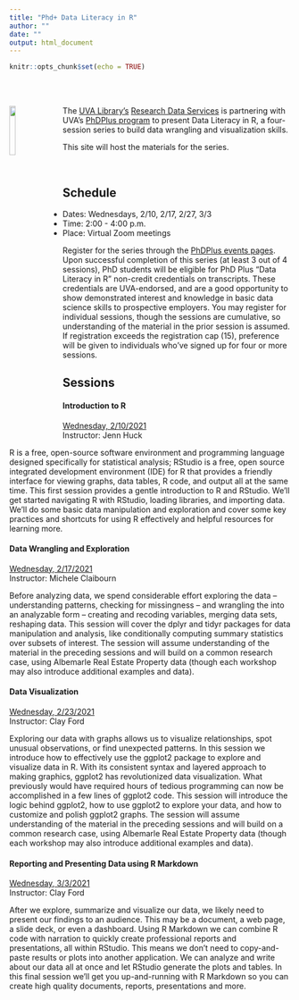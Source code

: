 ```yaml
---
title: "Phd+ Data Literacy in R"
author: ""
date: ""
output: html_document
---
```


```r
knitr::opts_chunk$set(echo = TRUE)
```

<br>
<br>

<img src="../images/Rlogo.png" style="float:left; width:15%; margin-right: 20px">
The [UVA Library's](https://www.library.virginia.edu) [Research Data Services](https://data.library.virginia.edu) is partnering with UVA's [PhDPlus program](http://phdplus.virginia.edu/) to present Data Literacy in R, a four-session series to build data wrangling and visualization skills.

This site will host the materials for the series.

<br>

## Schedule
* Dates: Wednesdays, 2/10, 2/17, 2/27, 3/3
* Time: 2:00 - 4:00 p.m.
* Place: Virtual Zoom meetings

Register for the series through the [PhDPlus events pages](https://phdplus.virginia.edu/core-modules/156/111). Upon successful completion of this series (at least 3 out of 4 sessions), PhD students will be eligible for PhD Plus “Data Literacy in R” non-credit credentials on transcripts. These credentials are UVA-endorsed, and are a good opportunity to show demonstrated interest and knowledge in basic data science skills to prospective employers. You may register for individual sessions, though the sessions are cumulative, so understanding of the material in the prior session is assumed. If registration exceeds the registration cap (15), preference will be given to individuals who've signed up for four or more sessions.




## Sessions

#### **Introduction to R**
[Wednesday, 2/10/2021](https://phdplus.virginia.edu/events/phd-data-literacy-r-1-introduction)   
Instructor: Jenn Huck

R is a free, open-source software environment and programming language designed specifically for statistical analysis; RStudio is a free, open source integrated development environment (IDE) for R that provides a friendly interface for viewing graphs, data tables, R code, and output all at the same time. This first session provides a gentle introduction to R and RStudio. We’ll get started navigating R with RStudio, loading libraries, and importing data. We’ll do some basic data manipulation and exploration and cover some key practices and shortcuts for using R effectively and helpful resources for learning more.


#### **Data Wrangling and Exploration **
[Wednesday, 2/17/2021](https://phdplus.virginia.edu/events/phd-data-literacy-r-2-data-wrangling-and-exploration)   
Instructor: Michele Claibourn

Before analyzing data, we spend considerable effort exploring the data – understanding patterns, checking for missingness -- and wrangling the into an analyzable form – creating and recoding variables, merging data sets, reshaping data. This session will cover the dplyr and tidyr packages for data manipulation and analysis, like conditionally computing summary statistics over subsets of interest. The session will assume understanding of the material in the preceding sessions and will build on a common research case, using Albemarle Real Estate Property data (though each workshop may also introduce additional examples and data).



#### **Data Visualization**
[Wednesday, 2/23/2021](https://phdplus.virginia.edu/events/phd-data-literacy-r-3-data-visualization)    
Instructor: Clay Ford

Exploring our data with graphs allows us to visualize relationships, spot unusual observations, or find unexpected patterns. In this session we introduce how to effectively use the ggplot2 package to explore and visualize data in R. With its consistent syntax and layered approach to making graphics, ggplot2 has revolutionized data visualization. What previously would have required hours of tedious programming can now be accomplished in a few lines of ggplot2 code. This session will introduce the logic behind ggplot2, how to use ggplot2 to explore your data, and how to customize and polish ggplot2 graphs. The session will assume understanding of the material in the preceding sessions and will build on a common research case, using Albemarle Real Estate Property data (though each workshop may also introduce additional examples and data).



#### **Reporting and Presenting Data using R Markdown**
[Wednesday, 3/3/2021](https://phdplus.virginia.edu/events/phd-data-literacy-r-4-reporting-and-presenting-data-using-r-markdown)   
Instructor: Clay Ford

After we explore, summarize and visualize our data, we likely need to present our findings to an audience. This may be a document, a web page, a slide deck, or even a dashboard. Using R Markdown we can combine R code with narration to quickly create professional reports and presentations, all within RStudio. This means we don't need to copy-and-paste results or plots into another application. We can analyze and write about our data all at once and let RStudio generate the plots and tables. In this final session we'll get you up-and-running with R Markdown so you can create high quality documents, reports, presentations and more. 


<br>
<br>
  
    
    
      

